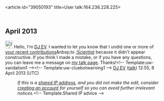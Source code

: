 <article id="39050193" title=User talk:164.236.228.225>
	<talkpage id="39050193" title="User talk:164.236.228.225">
== April 2013 ==
[[File:Information.svg|25px|alt=|link=]] Hello, I'm [[User:DJ EV|DJ EV]]. I wanted to let you know that I undid one or more of [[Special:Contributions/164.236.228.225|your recent contributions]]&amp;nbsp;to [[:Scientist]] because it didn't appear constructive. If you think I made a mistake, or if you have any questions, you can leave me a message on [[User_talk:DJ EV|my talk page]]. Thanks!&lt;!-- Template:uw-vandalism1 --&gt;&lt;!-- Template:uw-cluebotwarning1 --&gt;  [[User:DJ EV|DJ EV]] ([[User talk:DJ EV|talk]]) 12:55, 8 April 2013 (UTC)
:''If this is a [[Network address translation|shared IP address]], and you did not make the edit, consider [[Wikipedia:Why create an account?|creating an account]] for yourself so you can avoid further irrelevant notices.''&lt;!-- Template:Shared IP advice --&gt;
	</talkpage>
</article>